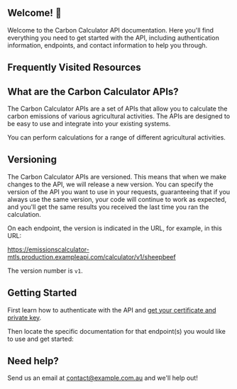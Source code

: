 ## Welcome! 👋

Welcome to the Carbon Calculator API documentation. Here you'll find everything you need to get started with the API, including authentication information, endpoints,
and contact information to help you through.

## Frequently Visited Resources

<Cards>
  <Card title="API Reference" icon="fa-solid fa-code" href="/api-reference" />
  <Card
    title="Authentication and Certificates"
    icon="fa-solid fa-file-shield"
    href="/getting-started/authentication-and-certificates"
  />
</Cards>

## What are the Carbon Calculator APIs?

The Carbon Calculator APIs are a set of APIs that allow you to calculate the carbon emissions of various agricultural activities. The APIs are designed to be easy to
use and integrate into your existing systems.

You can perform calculations for a range of different agricultural activities.

## Versioning

The Carbon Calculator APIs are versioned. This means that when we make changes to the API, we will release a new version. You can specify the version of the API you
want to use in your requests, guaranteeing that if you always use the same version, your code will continue to work as expected, and you'll get the same results you
received the last time you ran the calculation.

On each endpoint, the version is indicated in the URL, for example, in this URL:

https://emissionscalculator-mtls.production.exampleapi.com/calculator/v1/sheepbeef

The version number is `v1`.

## Getting Started

First learn how to authenticate with the API and [get your certificate and private key](/authentication-and-certificates).

Then locate the specific documentation for that endpoint(s) you would like to use and get started:

<Card title="API Reference" icon="fa-solid fa-code" href="/api-reference" />

## Need help?

Send us an email at [contact@example.com.au](mailto:contact@example.com.au) and we'll help out!
